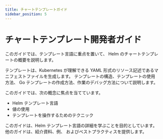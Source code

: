 ```yaml
---
title: チャートテンプレートガイド
sidebar_position: 5
---
```


# チャートテンプレート開発者ガイド

このガイドでは、テンプレート言語に重点を置いて、
Helm のチャートテンプレートの概要を説明します。

テンプレートは、Kubernetes が理解できる 
YAML 形式のリソース記述であるマニフェストファイルを生成します。
テンプレートの構造、テンプレートの使用方法、
Go テンプレートの作成方法、作業のデバッグ方法について説明します。

このガイドでは、次の概念に焦点を当てています。

- Helm テンプレート言語
- 値の使用
- テンプレートを操作するためのテクニック

このガイドは、Helm テンプレート言語の詳細を学ぶことを目的としています。
他のガイドは、紹介資料、例、
およびベストプラクティスを提供します。



<DocCardList />
